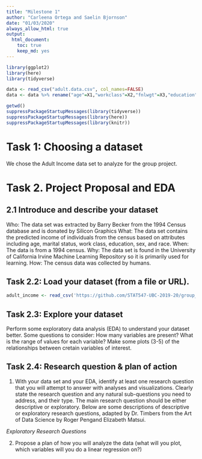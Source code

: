 ```yaml
---
title: "Milestone 1"
author: "Carleena Ortega and Saelin Bjornson"
date: "01/03/2020"
always_allow_html: true
output: 
  html_document:
    toc: true
    keep_md: yes
---
```

```r
library(ggplot2)
library(here)
library(tidyverse)
```

```r
data <- read_csv("adult.data.csv", col_names=FALSE)
data <- data %>% rename("age"=X1,"workclass"=X2,"fnlwgt"=X3,"education"=X4,"education_num"=X5,"marital_status"=X6,"occupation"=X7,"relationship"=X8,"race"=X9,"sex"=X10,"capital_gain"=X11,"capital_loss"=X12,"hours_per_week"=X13,"country"=X14,"income"=X15)
```


```r
getwd()
suppressPackageStartupMessages(library(tidyverse))
suppressPackageStartupMessages(library(here))
suppressPackageStartupMessages(library(knitr))

```

# Task 1: Choosing a dataset

We chose the Adult Income data set to analyze for the group project.

# Task 2. Project Proposal and EDA

## 2.1 Introduce and describe your dataset

Who: The data set was extracted by Barry Becker from the 1994 Census database and is donated by Silicon Graphics 
What: The data set contains the predicted income of individuals from the census based on attributes including age, marital status, work class, education, sex, and race.
When: The data is from a 1994 census.
Why: The data set is found in the University of California Irvine Machine Learning Repository so it is primarily used for learning.
How: The census data was collected by humans.

## Task 2.2: Load your dataset (from a file or URL).
```r
adult_income <- read_csv('https://github.com/STAT547-UBC-2019-20/group_06/blob/master/adult_data.csv')
```

## Task 2.3: Explore your dataset
Perform some exploratory data analysis (EDA) to understand your dataset better. Some questions to consider:
How many variables are present?
What is the range of values for each variable?
Make some plots (3-5) of the relationships between cretain variables of interest.

## Task 2.4: Research question & plan of action
1. With your data set and your EDA, identify at least one research question that you will attempt to answer with analyses and visualizations. Clearly state the research question and any natural sub-questions you need to address, and their type. The main research question should be either descriptive or exploratory.
Below are some descriptions of descriptive or exploratory research questions, adapted by Dr. Timbers from the Art of Data Science by Roger Pengand Elizabeth Matsui. 

*Exploratory Research Questions* 

2. Propose a plan of how you will analyze the data (what will you plot, which variables will you do a linear regression on?)